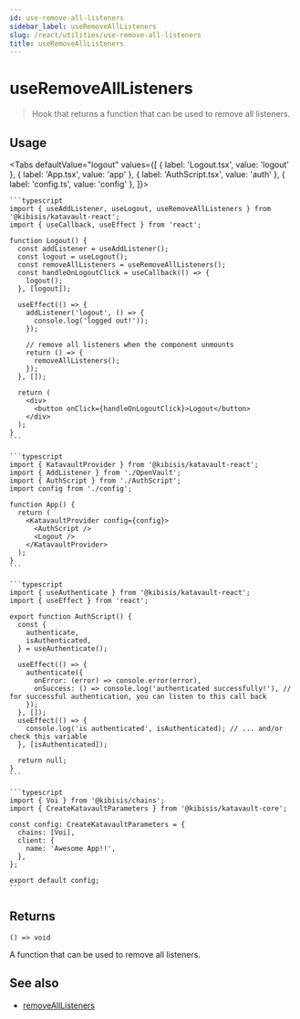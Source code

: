 ```yaml
---
id: use-remove-all-listeners
sidebar_label: useRemoveAllListeners
slug: /react/utilities/use-remove-all-listeners
title: useRemoveAllListeners
---
```



<!-- components -->

# useRemoveAllListeners

> Hook that returns a function that can be used to remove all listeners.

<SectionBreak />

## Usage

<Tabs
  defaultValue="logout"
  values={[
    { label: 'Logout.tsx', value: 'logout' },
    { label: 'App.tsx', value: 'app' },
    { label: 'AuthScript.tsx', value: 'auth' },
    { label: 'config.ts', value: 'config' },
  ]}>
  <TabItem value="logout">

    ```typescript
    import { useAddListener, useLogout, useRemoveAllListeners } from '@kibisis/katavault-react';
    import { useCallback, useEffect } from 'react';

    function Logout() {
      const addListener = useAddListener();
      const logout = useLogout();
      const removeAllListeners = useRemoveAllListeners();
      const handleOnLogoutClick = useCallback(() => {
        logout();
      }, [logout]);

      useEffect(() => {
        addListener('logout', () => {
          console.log('logged out!'));
        });

        // remove all listeners when the component unmounts
        return () => {
          removeAllListeners();
        });
      }, []);

      return (
        <div>
          <button onClick={handleOnLogoutClick}>Logout</button>
        </div>
      );
    }
    ```

  </TabItem>
  <TabItem value="app">

    ```typescript
    import { KatavaultProvider } from '@kibisis/katavault-react';
    import { AddListener } from './OpenVault';
    import { AuthScript } from './AuthScript';
    import config from './config';

    function App() {
      return (
        <KatavaultProvider config={config}>
          <AuthScript />
          <Logout />
        </KatavaultProvider>
      );
    }
    ```

  </TabItem>
  <TabItem value="auth">

    ```typescript
    import { useAuthenticate } from '@kibisis/katavault-react';
    import { useEffect } from 'react';

    export function AuthScript() {
      const {
        authenticate,
        isAuthenticated,
      } = useAuthenticate();

      useEffect(() => {
        authenticate({
          onError: (error) => console.error(error),
          onSuccess: () => console.log('authenticated successfully!'), // for successful authentication, you can listen to this call back
        });
      }, []);
      useEffect(() => {
        console.log('is authenticated', isAuthenticated); // ... and/or check this variable
      }, [isAuthenticated]);

      return null;
    }
    ```

  </TabItem>
  <TabItem value="config">

    ```typescript
    import { Voi } from '@kibisis/chains';
    import { CreateKatavaultParameters } from '@kibisis/katavault-core';

    const config: CreateKatavaultParameters = {
      chains: [Voi],
      client: {
        name: 'Awesome App!!',
      },
    };

    export default config;
    ```

  </TabItem>
</Tabs>


<SectionBreak />

## Returns

`() => void`

A function that can be used to remove all listeners.

## See also

* [removeAllListeners](02-core/03-api/06-utilities/04-remove-all-listeners.mdx)
